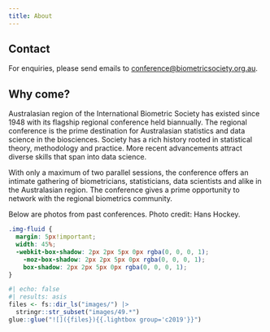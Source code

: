 ```yaml
---
title: About
---
```


## <i class="fas fa-envelope"></i> Contact

For enquiries, please send emails to <i class="fas fa-envelope"></i>  [conference@biometricsociety.org.au](mailto: conference@biometricsociety.org.au).

## Why come?

Australasian region of the International Biometric Society has existed since 1948 with its flagship regional conference held biannually. The regional conference is the prime destination for Australasian statistics and data science in the biosciences. Society has a rich history rooted in statistical theory, methodology and practice. More recent advancements attract diverse skills that span into data science.

With only a maximum of two parallel sessions, the conference offers an intimate gathering of biometricians, statisticians, data scientists and alike in the Australasian region. The conference gives a prime opportunity to network with the regional biometrics community. 

Below are photos from past conferences. Photo credit: Hans Hockey. 

```css
.img-fluid {
  margin: 5px!important;
  width: 45%;
  -webkit-box-shadow: 2px 2px 5px 0px rgba(0, 0, 0, 1);
    -moz-box-shadow: 2px 2px 5px 0px rgba(0, 0, 0, 1);
    box-shadow: 2px 2px 5px 0px rgba(0, 0, 0, 1);
}
```


```r
#| echo: false
#| results: asis
files <- fs::dir_ls("images/") |> 
  stringr::str_subset("images/49.*")
glue::glue("![]({files}){{.lightbox group='c2019'}}")
```


